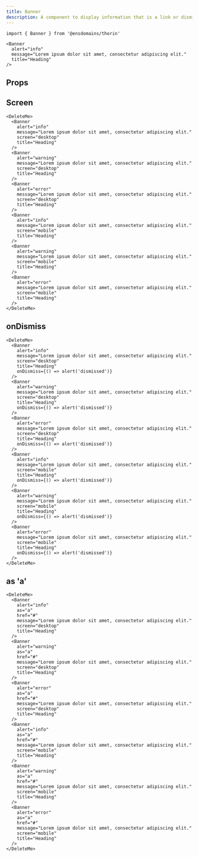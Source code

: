 ```yaml
---
title: Banner
description: A component to display information that is a link or dismissable
---
```


```tsx
import { Banner } from '@ensdomains/thorin'
```

```tsx live=true expand=true
<Banner
  alert="info"
  message="Lorem ipsum dolor sit amet, consectetur adipiscing elit."
  title="Heading"
/>
```

## Props

<PropsTable sourceLink={sourceLink} types={types} />

## Screen

```tsx live=true
<DeleteMe>
  <Banner
    alert="info"
    message="Lorem ipsum dolor sit amet, consectetur adipiscing elit."
    screen="desktop"
    title="Heading"
  />
  <Banner
    alert="warning"
    message="Lorem ipsum dolor sit amet, consectetur adipiscing elit."
    screen="desktop"
    title="Heading"
  />
  <Banner
    alert="error"
    message="Lorem ipsum dolor sit amet, consectetur adipiscing elit."
    screen="desktop"
    title="Heading"
  />
  <Banner
    alert="info"
    message="Lorem ipsum dolor sit amet, consectetur adipiscing elit."
    screen="mobile"
    title="Heading"
  />
  <Banner
    alert="warning"
    message="Lorem ipsum dolor sit amet, consectetur adipiscing elit."
    screen="mobile"
    title="Heading"
  />
  <Banner
    alert="error"
    message="Lorem ipsum dolor sit amet, consectetur adipiscing elit."
    screen="mobile"
    title="Heading"
  />
</DeleteMe>
```

## onDismiss

```tsx live=true
<DeleteMe>
  <Banner
    alert="info"
    message="Lorem ipsum dolor sit amet, consectetur adipiscing elit."
    screen="desktop"
    title="Heading"
    onDismiss={() => alert('dismissed')}
  />
  <Banner
    alert="warning"
    message="Lorem ipsum dolor sit amet, consectetur adipiscing elit."
    screen="desktop"
    title="Heading"
    onDismiss={() => alert('dismissed')}
  />
  <Banner
    alert="error"
    message="Lorem ipsum dolor sit amet, consectetur adipiscing elit."
    screen="desktop"
    title="Heading"
    onDismiss={() => alert('dismissed')}
  />
  <Banner
    alert="info"
    message="Lorem ipsum dolor sit amet, consectetur adipiscing elit."
    screen="mobile"
    title="Heading"
    onDismiss={() => alert('dismissed')}
  />
  <Banner
    alert="warning"
    message="Lorem ipsum dolor sit amet, consectetur adipiscing elit."
    screen="mobile"
    title="Heading"
    onDismiss={() => alert('dismissed')}
  />
  <Banner
    alert="error"
    message="Lorem ipsum dolor sit amet, consectetur adipiscing elit."
    screen="mobile"
    title="Heading"
    onDismiss={() => alert('dismissed')}
  />
</DeleteMe>
```

## as 'a'

```tsx live=true
<DeleteMe>
  <Banner
    alert="info"
    as="a"
    href="#"
    message="Lorem ipsum dolor sit amet, consectetur adipiscing elit."
    screen="desktop"
    title="Heading"
  />
  <Banner
    alert="warning"
    as="a"
    href="#"
    message="Lorem ipsum dolor sit amet, consectetur adipiscing elit."
    screen="desktop"
    title="Heading"
  />
  <Banner
    alert="error"
    as="a"
    href="#"
    message="Lorem ipsum dolor sit amet, consectetur adipiscing elit."
    screen="desktop"
    title="Heading"
  />
  <Banner
    alert="info"
    as="a"
    href="#"
    message="Lorem ipsum dolor sit amet, consectetur adipiscing elit."
    screen="mobile"
    title="Heading"
  />
  <Banner
    alert="warning"
    as="a"
    href="#"
    message="Lorem ipsum dolor sit amet, consectetur adipiscing elit."
    screen="mobile"
    title="Heading"
  />
  <Banner
    alert="error"
    as="a"
    href="#"
    message="Lorem ipsum dolor sit amet, consectetur adipiscing elit."
    screen="mobile"
    title="Heading"
  />
</DeleteMe>
```
